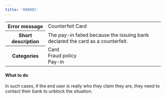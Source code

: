 ```yaml
---
title: '008001'  
---
```

  
<table>
    <tbody>
        <tr>
            <th class="header"><strong>Error message</strong></th>
            <td class="table-content">Counterfeit Card</td>
        </tr>
        <tr>
            <th class="header"><strong>Short description</strong></th>
            <td class="table-content">The pay-in failed because the issuing bank declared the card as a counterfeit.</td>
        </tr>
        <tr>
            <th class="header"><strong>Categories</strong></th>
            <td class="table-content">  
<div class="label">Card</div>  
<div class="label">Fraud policy</div>  
<div class="label">Pay-in</div>
</td>
        </tr>
    </tbody>
</table>  

#### What to do  

In such cases, if the end user is really who they claim they are, they need to contact their bank to unblock the situation.